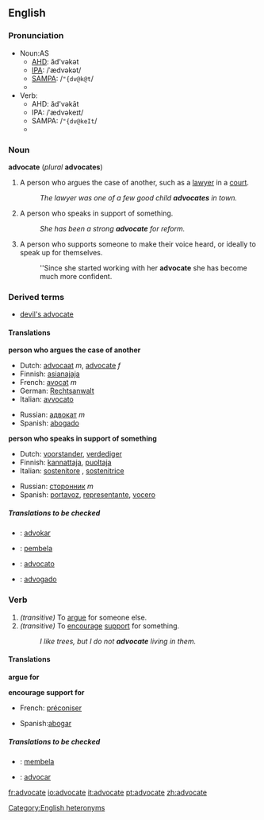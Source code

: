 ==English==

===Pronunciation===
*Noun:AS
**[[AHD]]: ăd'vəkət
**[[IPA]]: /ˈædvəkət/
**[[SAMPA]]: /<tt>"{dv@k@t</tt>/
**{{audio|en-us-advocate-noun.ogg|Audio (US)}}
*Verb:
**AHD: ăd'vəkāt
**IPA: /ˈædvəkeɪt/
**SAMPA: /<tt>"{dv@keIt</tt>/
**{{audio|en-us-advocate-verb.ogg|Audio (US)}}
[[Category:English heteronyms]]

===Noun===
'''advocate''' (''plural'' '''advocates''')
#A person who argues the case of another, such as a [[lawyer]] in a [[court]].
#:''The lawyer was one of a few good child '''advocates''' in town.''
#A person who speaks in support of something.
#:''She has been a strong '''advocate''' for reform.''
#A person who supports someone to make their voice heard, or ideally to speak up for themselves.
#:''Since she started working with her '''advocate''' she has become much more confident.

===Derived terms===
*[[devil's advocate]]

====Translations====
'''person who argues the case of another'''
{{top}}
*Dutch: [[advocaat]] ''m'', [[advocate]] ''f''
*Finnish: [[asianajaja]]
*French: [[avocat]] ''m''
*German: [[Rechtsanwalt]]
*Italian: [[avvocato]]
{{mid}}
*Russian: [[адвокат]] ''m''
*Spanish: [[abogado]]
{{bottom}}

'''person who speaks in support of something'''
{{top}}
*Dutch: [[voorstander]], [[verdediger]]
*Finnish: [[kannattaja]], [[puoltaja]]
*Italian: [[sostenitore]] {{m}}, [[sostenitrice]] {{f}}
{{mid}}
*Russian: [[сторонник]] ''m''
*Spanish: [[portavoz]], [[representante]], [[vocero]] 
{{bottom}}

=====Translations to be checked=====
<!--Remove this section once all of the translations below have been moved into the tables above.-->
{{checktrans}}
*{{ttbc|Ido}}: [[advokar]]
*{{ttbc|Indonesian}}: [[bela|pembela]]
*{{ttbc|Interlingua}}: [[advocato]]
*{{ttbc|Portuguese}}: [[advogado]]

===Verb===
{{en-verb|advocat|ing}}

# ''(transitive)'' To [[argue]] for someone else.
# ''(transitive)'' To [[encourage]] [[support]] for something.
#:''I like trees, but I do not '''advocate''' living in them.''

====Translations====
'''argue for'''
{{top}}
{{mid}}
{{bottom}}

'''encourage support for'''
{{top}}
*French: [[préconiser]]
{{mid}}
*Spanish:[[abogar]]
{{bottom}}

=====Translations to be checked=====
<!--Remove this section once all of the translations below have been moved into the tables above.-->
{{checktrans}}

*{{ttbc|Indonesian}}: [[bela|membela]]
*{{ttbc|Interlingua}}: [[advocar]]

[[fr:advocate]]
[[io:advocate]]
[[it:advocate]]
[[pt:advocate]]
[[zh:advocate]]